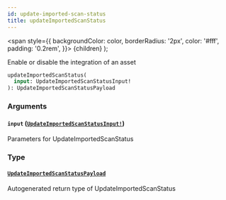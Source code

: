 ```yaml
---
id: update-imported-scan-status
title: updateImportedScanStatus
---
```


<span
style={{
      backgroundColor: color,
      borderRadius: '2px',
      color: '#fff',
      padding: '0.2rem',
    }}>
{children}
</span>
);

Enable or disable the integration of an asset

```graphql
updateImportedScanStatus(
  input: UpdateImportedScanStatusInput!
): UpdateImportedScanStatusPayload

```

### Arguments

#### `input` ([`UpdateImportedScanStatusInput!`](/api/graphql/documentation/inputs/update-imported-scan-status-input))

Parameters for UpdateImportedScanStatus

### Type

#### [`UpdateImportedScanStatusPayload`](/api/graphql/documentation/objects/update-imported-scan-status-payload)

Autogenerated return type of UpdateImportedScanStatus
